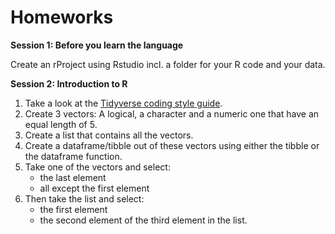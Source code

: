 






# Homeworks 




**Session 1: Before you learn the language** 

Create an rProject using Rstudio incl. a folder for your R code and your data.

 


**Session 2: Introduction to R**  

1. Take a look at the [Tidyverse coding style guide](https://style.tidyverse.org/files.html).
2. Create 3 vectors: A logical, a character and a numeric one that have an equal length of 5.
3. Create a list that contains all the vectors.
4. Create a dataframe/tibble out of these vectors using either the tibble or the dataframe function.
4. Take one of the vectors and select:
   - the last element
   - all except the first element
5. Then take the list and select:
   - the first element
   - the second element of the third element in the list.


